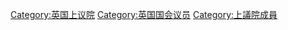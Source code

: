 [[Category:英国上议院|Category:英国上议院]]
[[Category:英国国会议员|Category:英国国会议员]]
[[Category:上議院成員|Category:上議院成員]]